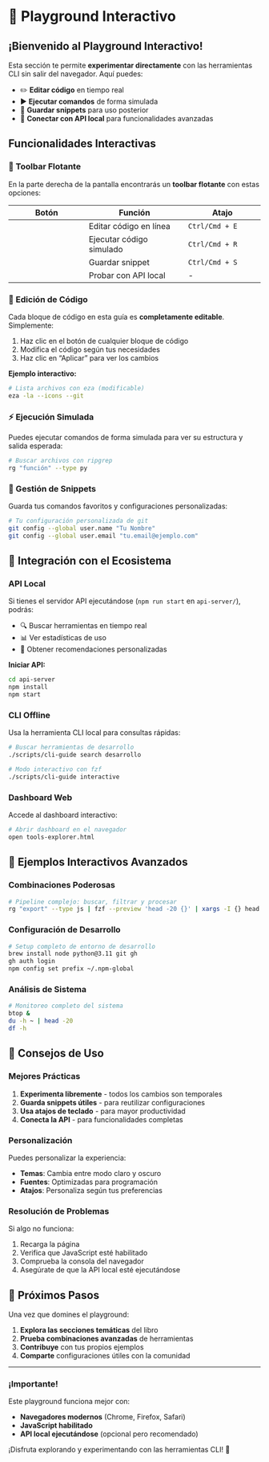 # 🚀 Playground Interactivo

::: {.callout-tip}
## ¡Bienvenido al Playground Interactivo!

Esta sección te permite **experimentar directamente** con las herramientas CLI sin salir del navegador. Aquí puedes:

- ✏️ **Editar código** en tiempo real
- ▶️ **Ejecutar comandos** de forma simulada  
- 💾 **Guardar snippets** para uso posterior
- 🔗 **Conectar con API local** para funcionalidades avanzadas
:::

## Funcionalidades Interactivas

### 🎯 Toolbar Flotante

En la parte derecha de la pantalla encontrarás un **toolbar flotante** con estas opciones:

| Botón | Función | Atajo |
|-------|---------|-------|
| <i class="fas fa-edit"></i> | Editar código en línea | `Ctrl/Cmd + E` |
| <i class="fas fa-play"></i> | Ejecutar código simulado | `Ctrl/Cmd + R` |
| <i class="fas fa-save"></i> | Guardar snippet | `Ctrl/Cmd + S` |
| <i class="fas fa-cloud"></i> | Probar con API local | - |

### 📝 Edición de Código

Cada bloque de código en esta guía es **completamente editable**. Simplemente:

1. Haz clic en el botón <i class="fas fa-edit"></i> de cualquier bloque de código
2. Modifica el código según tus necesidades
3. Haz clic en "Aplicar" para ver los cambios

**Ejemplo interactivo:**

```bash
# Lista archivos con eza (modificable)
eza -la --icons --git
```

### ⚡ Ejecución Simulada

Puedes ejecutar comandos de forma simulada para ver su estructura y salida esperada:

```bash
# Buscar archivos con ripgrep
rg "función" --type py
```

### 💾 Gestión de Snippets

Guarda tus comandos favoritos y configuraciones personalizadas:

```bash
# Tu configuración personalizada de git
git config --global user.name "Tu Nombre"
git config --global user.email "tu.email@ejemplo.com"
```

## 🔗 Integración con el Ecosistema

### API Local

Si tienes el servidor API ejecutándose (`npm run start` en `api-server/`), podrás:

- 🔍 Buscar herramientas en tiempo real
- 📊 Ver estadísticas de uso
- 🎯 Obtener recomendaciones personalizadas

**Iniciar API:**

```bash
cd api-server
npm install
npm start
```

### CLI Offline

Usa la herramienta CLI local para consultas rápidas:

```bash
# Buscar herramientas de desarrollo
./scripts/cli-guide search desarrollo

# Modo interactivo con fzf
./scripts/cli-guide interactive
```

### Dashboard Web

Accede al dashboard interactivo:

```bash
# Abrir dashboard en el navegador
open tools-explorer.html
```

## 🎨 Ejemplos Interactivos Avanzados

### Combinaciones Poderosas

```bash
# Pipeline complejo: buscar, filtrar y procesar
rg "export" --type js | fzf --preview 'head -20 {}' | xargs -I {} head -5 {}
```

### Configuración de Desarrollo

```bash
# Setup completo de entorno de desarrollo
brew install node python@3.11 git gh
gh auth login
npm config set prefix ~/.npm-global
```

### Análisis de Sistema

```bash
# Monitoreo completo del sistema
btop & 
du -h ~ | head -20
df -h
```

## 🎯 Consejos de Uso

::: {.callout-note}
### Mejores Prácticas

1. **Experimenta libremente** - todos los cambios son temporales
2. **Guarda snippets útiles** - para reutilizar configuraciones
3. **Usa atajos de teclado** - para mayor productividad
4. **Conecta la API** - para funcionalidades completas
:::

### Personalización

Puedes personalizar la experiencia:

- **Temas**: Cambia entre modo claro y oscuro
- **Fuentes**: Optimizadas para programación
- **Atajos**: Personaliza según tus preferencias

### Resolución de Problemas

Si algo no funciona:

1. Recarga la página
2. Verifica que JavaScript esté habilitado
3. Comprueba la consola del navegador
4. Asegúrate de que la API local esté ejecutándose

## 🚀 Próximos Pasos

Una vez que domines el playground:

1. **Explora las secciones temáticas** del libro
2. **Prueba combinaciones avanzadas** de herramientas
3. **Contribuye** con tus propios ejemplos
4. **Comparte** configuraciones útiles con la comunidad

---

::: {.callout-important}
### ¡Importante!

Este playground funciona mejor con:

- **Navegadores modernos** (Chrome, Firefox, Safari)
- **JavaScript habilitado**
- **API local ejecutándose** (opcional pero recomendado)
:::

¡Disfruta explorando y experimentando con las herramientas CLI! 🎉
